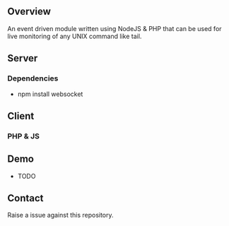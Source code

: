 == Overview ==
An event driven module written using NodeJS & PHP that can be used for live monitoring of any UNIX command like tail.

== Server ==
=== Dependencies ===
* npm install websocket

== Client == 
=== PHP & JS ===

== Demo ==
* TODO

== Contact ==
Raise a issue against this repository. 